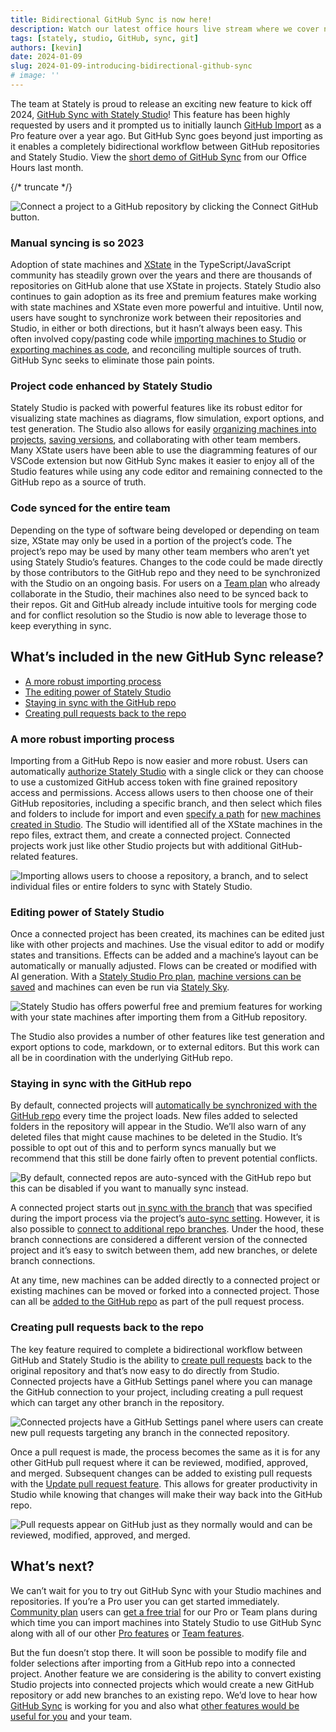 ```yaml
---
title: Bidirectional GitHub Sync is now here!
description: Watch our latest office hours live stream where we cover new features including Stately Inspect, GitHub Sync, Sources, and our roadmap for 2024.
tags: [stately, studio, GitHub, sync, git]
authors: [kevin]
date: 2024-01-09
slug: 2024-01-09-introducing-bidirectional-github-sync
# image: ''
---
```


The team at Stately is proud to release an exciting new feature to kick off 2024, [GitHub Sync with Stately Studio](https://stately.ai/docs/import-from-github)! This feature has been highly requested by users and it prompted us to initially launch [GitHub Import](https://stately.ai/docs/import-from-github#sync-changes-to-machines-from-github) as a Pro feature over a year ago. But GitHub Sync goes beyond just importing as it enables a completely bidirectional workflow between GitHub repositories and Stately Studio. View the [short demo of GitHub Sync](https://www.youtube.com/watch?v=x-F1TPjz_lI&t=318s) from our Office Hours last month.

{/* truncate */}

![Connect a project to a GitHub repository by clicking the Connect GitHub button.](connect-github-button.png)

### Manual syncing is so 2023

Adoption of state machines and [XState](https://stately.ai/docs/xstate) in the TypeScript/JavaScript community has steadily grown over the years and there are thousands of repositories on GitHub alone that use XState in projects. Stately Studio also continues to gain adoption as its free and premium features make working with state machines and XState even more powerful and intuitive. Until now, users have sought to synchronize work between their repositories and Studio, in either or both directions, but it hasn’t always been easy. This often involved copy/pasting code while [importing machines to Studio](https://stately.ai/docs/import-from-code) or [exporting machines as code](https://stately.ai/docs/export-as-code), and reconciling multiple sources of truth. GitHub Sync seeks to eliminate those pain points.

### Project code enhanced by Stately Studio

Stately Studio is packed with powerful features like its robust editor for visualizing state machines as diagrams, flow simulation, export options, and test generation. The Studio also allows for easily [organizing machines into projects](https://stately.ai/docs/projects), [saving versions](https://stately.ai/docs/versions), and collaborating with other team members. Many XState users have been able to use the diagramming features of our VSCode extension but now GitHub Sync makes it easier to enjoy all of the Studio features while using any code editor and remaining connected to the GitHub repo as a source of truth.

### Code synced for the entire team

Depending on the type of software being developed or depending on team size, XState may only be used in a portion of the project’s code. The project’s repo may be used by many other team members who aren’t yet using Stately Studio’s features. Changes to the code could be made directly by those contributors to the GitHub repo and they need to be synchronized with the Studio on an ongoing basis. For users on a [Team plan](https://stately.ai/docs/studio-team-plan) who already collaborate in the Studio, their machines also need to be synced back to their repos. Git and GitHub already include intuitive tools for merging code and for conflict resolution so the Studio is now able to leverage those to keep everything in sync.

## What’s included in the new GitHub Sync release?

- [A more robust importing process](#a-more-robust-importing-process)
- [The editing power of Stately Studio](#the-editing-power-of-stately-studio)
- [Staying in sync with the GitHub repo](#staying-in-sync-with-the-github-repo)
- [Creating pull requests back to the repo](#creating-pull-requests-back-to-the-repo)

### A more robust importing process

Importing from a GitHub Repo is now easier and more robust. Users can automatically [authorize Stately Studio](https://stately.ai/docs/import-from-github#sync-changes-to-machines-from-github) with a single click or they can choose to use a customized GitHub access token with fine grained repository access and permissions. Access allows users to then choose one of their GitHub repositories, including a specific branch, and then select which files and folders to include for import and even [specify a path](https://stately.ai/docs/import-from-github#sync-changes-to-machines-from-github) for [new machines created in Studio](https://stately.ai/docs/import-from-github#sync-changes-to-machines-from-github). The Studio will identified all of the XState machines in the repo files, extract them, and create a connected project. Connected projects work just like other Studio projects but with additional GitHub-related features.

![Importing allows users to choose a repository, a branch, and to select individual files or entire folders to sync with Stately Studio.](choose-files.png)

### Editing power of Stately Studio

Once a connected project has been created, its machines can be edited just like with other projects and machines. Use the visual editor to add or modify states and transitions. Effects can be added and a machine’s layout can be automatically or manually adjusted. Flows can be created or modified with AI generation. With a [Stately Studio Pro plan](https://stately.ai/docs/studio-pro-plan), [machine versions can be saved](https://stately.ai/docs/versions#save-a-version) and machines can even be run via [Stately Sky](https://stately.ai/docs/stately-sky-getting-started).

![Stately Studio has offers powerful free and premium features for working with your state machines after importing them from a GitHub repository.](premium-features.png)

The Studio also provides a number of other features like test generation and export options to code, markdown, or to external editors. But this work can all be in coordination with the underlying GitHub repo.

### Staying in sync with the GitHub repo

By default, connected projects will [automatically be synchronized with the GitHub repo](https://stately.ai/docs/import-from-github#sync-changes-to-machines-from-github) every time the project loads. New files added to selected folders in the repository will appear in the Studio. We’ll also warn of any deleted files that might cause machines to be deleted in the Studio. It’s possible to opt out of this and to perform syncs manually but we recommend that this still be done fairly often to prevent potential conflicts.

![By default, connected repos are auto-synced with the GitHub repo but this can be disabled if you want to manually sync instead.](auto-sync.png)

A connected project starts out [in sync with the branch](https://stately.ai/docs/import-from-github#sync-changes-to-machines-from-github) that was specified during the import process via the project’s [auto-sync setting](https://stately.ai/docs/import-from-github#auto-sync). However, it is also possible to [connect to additional repo branches](https://stately.ai/docs/import-from-github#sync-changes-to-machines-from-github). Under the hood, these branch connections are considered a different version of the connected project and it’s easy to switch between them, add new branches, or delete branch connections.

At any time, new machines can be added directly to a connected project or existing machines can be moved or forked into a connected project. Those can all be [added to the GitHub repo](https://stately.ai/docs/import-from-github#sync-new-machines-created-in-stately-studio) as part of the pull request process.

### Creating pull requests back to the repo

The key feature required to complete a bidirectional workflow between GitHub and Stately Studio is the ability to [create pull requests](https://stately.ai/docs/import-from-github#create-pull-request) back to the original repository and that’s now easy to do directly from Studio. Connected projects have a GitHub Settings panel where you can manage the GitHub connection to your project, including creating a pull request which can target any other branch in the repository.

![Connected projects have a GitHub Settings panel where users can create new pull requests targeting any branch in the connected repository.](pull-request-form.png)

Once a pull request is made, the process becomes the same as it is for any other GitHub pull request where it can be reviewed, modified, approved, and merged. Subsequent changes can be added to existing pull requests with the [Update pull request feature](https://stately.ai/docs/import-from-github#update-pull-request). This allows for greater productivity in Studio while knowing that changes will make their way back into the GitHub repo.

![Pull requests appear on GitHub just as they normally would and can be reviewed, modified, approved, and merged.](github-pull-request.png)

## What’s next?

We can’t wait for you to try out GitHub Sync with your Studio machines and repositories. If you’re a Pro user you can get started immediately. [Community plan](https://stately.ai/docs/studio-community-plan) users can [get a free trial](https://stately.ai/docs/upgrade) for our Pro or Team plans during which time you can import machines into Stately Studio to use GitHub Sync along with all of our other [Pro features](https://stately.ai/docs/studio-pro-plan) or [Team features](https://stately.ai/docs/studio-team-plan).

But the fun doesn’t stop there. It will soon be possible to modify file and folder selections after importing from a GitHub repo into a connected project. Another feature we are considering is the ability to convert existing Studio projects into connected projects which would create a new GitHub repository or add new branches to an existing repo. We’d love to hear how [GitHub Sync](https://stately.ai/docs/import-from-github) is working for you and also what [other features would be useful for you](https://github.com/statelyai/feedback/issues/new/choose) and your team.
